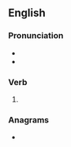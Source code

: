 ==English==

===Pronunciation===
* {{IPA|en|/ˈaʊtɹæn/}}
* {{rhymes|en|æn|s=2}}

===Verb===
{{head|en|verb form}}

# {{en-simple past of|outrun}}

===Anagrams===
* {{anagrams|en|a=anortu|Naruto|naruto|ran out}}